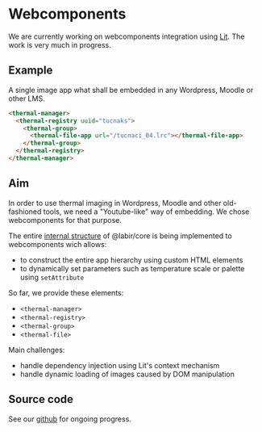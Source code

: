 # Webcomponents

We are currently working on webcomponents integration using [Lit](https://lit.dev/). The work is very much in progress.

## Example

A single image app what shall be embedded in any Wordpress, Moodle or other LMS.

```html
<thermal-manager>
  <thermal-registry uuid="tucnaks">
    <thermal-group>
      <thermal-file-app url="/tucnaci_04.lrc"></thermal-file-app>
    </thermal-group>
  </thermal-registry>
</thermal-manager>
```

<thermal-manager>
  <thermal-registry uuid="tucnaks">
    <thermal-group>
      <thermal-file-app url="/tucnaci_04.lrc"></thermal-file-app>
    </thermal-group>
  </thermal-registry>
</thermal-manager>



## Aim

In order to use thermal imaging in Wordpress, Moodle and other old-fashioned tools, we need a "Youtube-like" way of embedding. We chose webcomponents for that purpose.

The entire [internal structure](/core) of @labir/core is being implemented to webcomponents wich allows:

- to construct the entire app hierarchy using custom HTML elements
- to dynamically set parameters such as temperature scale or palette using `setAttribute`

So far, we provide these elements:

- `<thermal-manager>`
- `<thermal-registry>`
- `<thermal-group>`
- `<thermal-file>`

Main challenges:

- handle dependency injection using Lit's context mechanism
- handle dynamic loading of images caused by DOM manipulation

## Source code

See our [github](https://github.com/moichim/labir/tree/master/packages/embed) for ongoing progress.

<script type="module" src="https://cdn.jsdelivr.net/npm/@labir/embed/dist/embed.min.js" async></script>